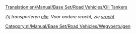 [[Translation:en/Manual/Base Set/Road Vehicles/Oil Tankers]]

''Zij transporteren [[nl/Manual/Base Set/Cargos/Olie|olie]]. Voor andere vracht, zie [[nl/Manual/Vracht|vracht]].''

{{nl/Manual/Base Set/Road Vehicles/Wegvoertuig|name     = Witcombe olietanker
  |img      = en/Archive/Old 32bpp/Witcombe Oil Tanker.png
  |price    = £4.510 (€9.020) 
  |speed    = 48 km/h (30 mph)
  |annual   = £421 (€842)
  |designed = 1936
  |life     = 15
  |capacity = 21.000 liter olie
}}
{{nl/Manual/Base Set/Road Vehicles/Wegvoertuig|name     = Foster olietanker
  |img      = en/Archive/Old 32bpp/Foster Oil Tanker.png
  |price    = £5.740 (€11.480) 
  |speed    = 88 km/h (55 mph)
  |annual   = £787 (€1.574)
  |designed = 1973
  |life     = 15
  |capacity = 25.000 liter olie
}}
{{nl/Manual/Base Set/Road Vehicles/Wegvoertuig|name     = Perry olietanker
  |img      = en/Archive/Old 32bpp/Perry Oil Tanker.png
  |price    = £6.150 (€12.300) 
  |speed    = 112 km/h (70 mph)
  |annual   = £1.125 (€2.250)
  |designed = 2005
  |life     = 15
  |capacity = 27.000 liter olie
}}

[[Category:nl/Manual/Base Set/Road Vehicles/Wegvoertuigen]]